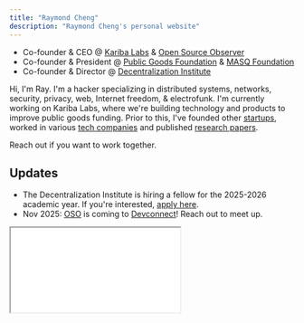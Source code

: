 ```yaml
---
title: "Raymond Cheng"
description: "Raymond Cheng's personal website"
---
```


<PlasmicRootProvider loader={PLASMIC}>
  <Homepage />
</PlasmicRootProvider>

- Co-founder & CEO @ [Kariba Labs](https://www.karibalabs.co/) & [Open Source Observer](https://www.opensource.observer/)
- Co-founder & President @ [Public Goods Foundation](https://www.publicgoods.foundation) & [MASQ Foundation](https://www.masq.foundation)
- Co-founder & Director @ [Decentralization Institute](https://www.decentralization.institute)

Hi, I'm Ray. I'm a hacker specializing in distributed systems, networks, security, privacy, web, Internet freedom, & electrofunk.
I'm currently working on Kariba Labs, where we're building technology and products to improve public goods funding.
Prior to this, I've founded other [startups](https://www.crunchbase.com/person/raymond-cheng),
worked in various [tech companies](https://www.linkedin.com/in/ryscheng/)
and published [research papers](/about/publications/papers).

Reach out if you want to work together.

## Updates

- The Decentralization Institute is hiring a fellow for the 2025-2026 academic year. If you're interested, [apply here](https://tally.so/r/mJ1ae4).
- Nov 2025: [OSO](https://www.opensource.observer/) is coming to [Devconnect](https://devconnect.org/)! Reach out to meet up.

<iframe
  src={"https://ryscheng.substack.com/embed"}
  width={400}
  height={120}
  style={{
    background: "white",
  }}
  scrolling={"no"}
/>
